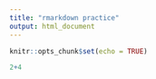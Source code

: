 ```yaml
---
title: "rmarkdown practice"
output: html_document
---
```


```r
knitr::opts_chunk$set(echo = TRUE)
```

```r
2+4
```

